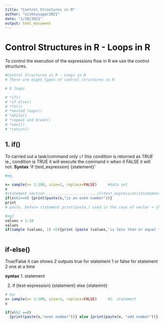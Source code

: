 ```yaml
---
title: "Control Structures in R"
author: "vishnusagar2021"
date: "1/28/2021"
output: html_document
---
```

# Control Structures in R - Loops in R
To control the execution of the expressions flow in R we use the control structures.
```r
#Control Structures in R - Loops in R
# There are eight types of control structures in R

# 8 loops

# *if()
# *if_else()
# *for()
# *nested loops()
# *while()
# *repeat and break()
# *next()
# *return()
```

## 1. if()
To carried out a task/command only `if` this condition is returned as *TRUE*
ie., condition is TRUE it will execute the command n when it FALSE it will not.
**Syntax**
'if (test_expression) {statement}'

```r
#eg.

x= sample(x= 1:100, size=1, replace=FALSE)     #data set  
x
#statement section........................if(test_expression){statement}
if(x%%2==0) {print(paste(x,"is an even number"))}                        
print
# paste, before statement print(paste,) used in the case of vector + character
```
```r
#eg2
values = 1:10
values
if(sample (values, 1) <5){print (paste (values,"is less than or equal to 5"))}
  

```

## if-else()
 True/False it can shows 2 outputs
 true for statement 1 or false for statement 2 one at a time
 
**syntax**
1. statement

2. if (test-expression) {statement} else {statemnt}

```r
# eg:
x= sample(x= 1:100, size=1, replace=FALSE)     #1. statement
x

if(x%%2 ==0) 
  {print(paste(x,"even number"))} else {print(paste(x, "odd number"))} #syntax

```
```r


```

